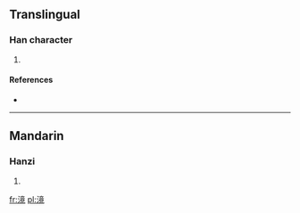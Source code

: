 ==Translingual==

===Han character===
{{Han char|rn=85|rad=水|as=11|sn=14|four=|canj=水卜廿山 (EYTU), X水卜廿山 (XEYTU)}}

# {{defn|Han|sort=水11}}

====References====
* {{Han ref|kx=0643.310|dkj=18077|dj=1051.110|hdz=31728.040|uh=6EF0|ud=28400}}

----

==Mandarin==

===Hanzi===
{{cmn-hanzi|pin=[[jiǎng]] ([[jiang3]]), [[lín]] ([[lin2]]), [[qīn]] ([[qin1]]), [[sēn]] ([[sen1]])|wg=chiang<sup>3</sup>, lin<sup>2</sup>, ch'in<sup>1</sup>, sen<sup>1</sup>}}

# {{defn|Mandarin|sort=水11}}

[[fr:滰]]
[[pl:滰]]